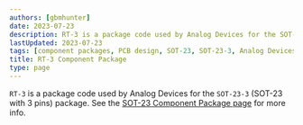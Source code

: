 ```yaml
---
authors: [gbmhunter]
date: 2023-07-23
description: RT-3 is a package code used by Analog Devices for the SOT-23-3 component package.
lastUpdated: 2023-07-23
tags: [component packages, PCB design, SOT-23, SOT-23-3, Analog Devices, RT-3]
title: RT-3 Component Package
type: page
---
```


`RT-3` is a package code used by Analog Devices for the `SOT-23-3` (SOT-23 with 3 pins) package. See the [SOT-23 Component Package page](/pcb-design/component-packages/sot-23-component-package/) for more info.
